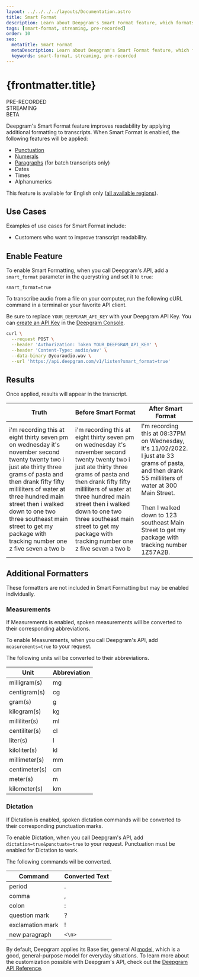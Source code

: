 ```yaml
---
layout: ../../../../layouts/Documentation.astro
title: Smart Format
description: Learn about Deepgram's Smart Format feature, which formats transcripts to improve readability.
tags: [smart-format, streaming, pre-recorded]
order: 10
seo:
  metaTitle: Smart Format
  metaDescription: Learn about Deepgram's Smart Format feature, which formats transcripts to improve readability.
  keywords: smart-format, streaming, pre-recorded
---
```


# {frontmatter.title}

<div class="badge">PRE-RECORDED</div>
<div class="badge">STREAMING</div>
<div class="badge">BETA</div>

Deepgram's Smart Format feature improves readability by applying additional formatting to transcripts. When Smart Format is enabled, the following features will be applied: 

* [Punctuation](/documentation/features/punctuate/)
* [Numerals](/documentation/features/numerals/)
* [Paragraphs](/documentation/features/paragraphs/) (for batch transcripts only)
* Dates
* Times
* Alphanumerics

<Alert type="info">

This feature is available for English only ([all available regions](/documentation/features/language/#enable-feature)).

</Alert>

## Use Cases

Examples of use cases for Smart Format include:

- Customers who want to improve transcript readability.

## Enable Feature

To enable Smart Formatting, when you call Deepgram's API, add a `smart_format` parameter in the querystring and set it to `true`:

`smart_format=true`

To transcribe audio from a file on your computer, run the following cURL command in a terminal or your favorite API client.

<Alert type="info">

Be sure to replace `YOUR_DEEPGRAM_API_KEY` with your Deepgram API Key. You can [create an API Key](/documentation/getting-started/authentication/#create-an-api-key) in the [Deepgram Console](https://console.deepgram.com).

</Alert>

<CodeGroup title="curl">

<CodeBlock label="curl" active>

```bash
curl \
  --request POST \
  --header 'Authorization: Token YOUR_DEEPGRAM_API_KEY' \
  --header 'Content-Type: audio/wav' \
  --data-binary @youraudio.wav \
  --url 'https://api.deepgram.com/v1/listen?smart_format=true'
```

</CodeBlock>

</CodeGroup>

## Results

Once applied, results will appear in the transcript.

| Truth | Before Smart Format | After Smart Format |
|-------|------------------|-----------------|
| i'm recording this at eight thirty seven pm on wednesday it's november second twenty twenty two i just ate thirty three grams of pasta and then drank fifty fifty milliliters of water at three hundred main street then i walked down to one two three southeast main street to get my package with tracking number one z five seven a two b | i'm recording this at eight thirty seven pm on wednesday it's november second twenty twenty two i just ate thirty three grams of pasta and then drank fifty fifty milliliters of water at three hundred main street then i walked down to one two three southeast main street to get my package with tracking number one z five seven a two b | I'm recording this at 08:37PM on Wednesday, it's 11/02/2022. I just ate 33 grams of pasta, and then drank 55 milliliters of water at 300 Main Street.<br /><br />Then I walked down to 123 southeast Main Street to get my package with tracking number 1Z57A2B. |

## Additional Formatters

These formatters are not included in Smart Formatting but may be enabled individually.

### Measurements

If Measurements is enabled, spoken measurements will be converted to their corresponding abbreviations.

To enable Measurements, when you call Deepgram's API, add `measurements=true` to your request.

The following units wil be converted to their abbreviations.

| Unit | Abbreviation |
|---|---|
| milligram(s) | mg |
| centigram(s) | cg |
| gram(s) | g |
| kilogram(s) | kg |
| milliliter(s) | ml |
| centiliter(s) | cl |
| liter(s) | l |
| kiloliter(s) | kl |
| millimeter(s) | mm |
| centimeter(s) | cm |
| meter(s) | m |
| kilometer(s) | km |

### Dictation

If Dictation is enabled, spoken dictation commands will be converted to their corresponding punctuation marks.

To enable Dictation, when you call Deepgram's API, add `dictation=true&punctuate=true` to your request. Punctuation must be enabled for Dictation to work.

The following commands wil be converted.

| Command | Converted Text |
|---|---|
| period | . |
| comma | , |
| colon | : |
| question mark | ? |
| exclamation mark | ! |
| new paragraph | `<\n>`|

<Alert type="info">

By default, Deepgram applies its Base tier, general AI [model](/documentation/features/model/), which is a good, general-purpose model for everyday situations. To learn more about the customization possible with Deepgram's API, check out the [Deepgram API Reference](/api-reference/).

</Alert>